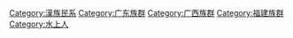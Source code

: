 [[Category:漢族民系|Category:漢族民系]]
[[Category:广东族群|Category:广东族群]]
[[Category:广西族群|Category:广西族群]]
[[Category:福建族群|Category:福建族群]]
[[Category:水上人|Category:水上人]]